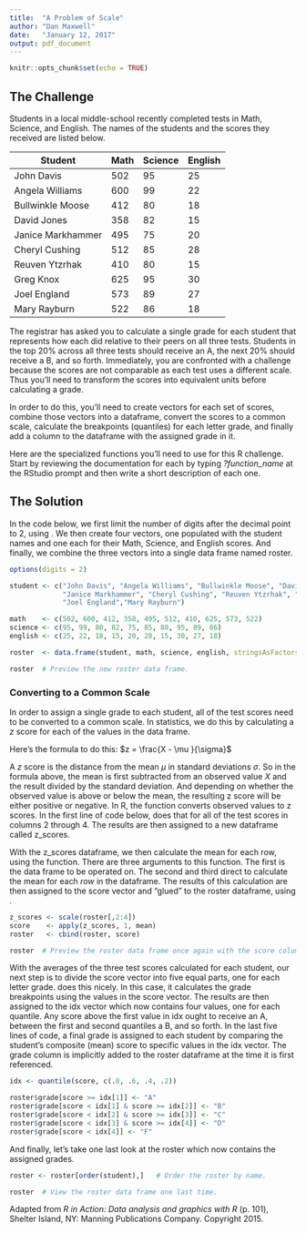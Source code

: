---
title:  "A Problem of Scale"
author: "Dan Maxwell"
date:   "January 12, 2017"
output: pdf_document
---

```{r setup, include=FALSE}
knitr::opts_chunk$set(echo = TRUE)
```

## The Challenge

Students in a local middle-school recently completed tests in Math, Science, and English.  The names of the students and the scores they received are listed below.

Student           | Math    | Science   | English
------------------|---------|-----------|--------
John Davis        | 502     | 95        | 25
Angela Williams   | 600     | 99        | 22
Bullwinkle Moose  | 412     | 80        | 18
David Jones       | 358     | 82        | 15
Janice Markhammer | 495     | 75        | 20
Cheryl Cushing    | 512     | 85        | 28
Reuven Ytzrhak    | 410     | 80        | 15
Greg Knox         | 625     | 95        | 30
Joel England      | 573     | 89        | 27
Mary Rayburn      | 522     | 86        | 18

The registrar has asked you to calculate a single grade for each student that represents how each did relative to their peers on all three tests.  Students in the top 20% across all three tests should receive an A, the next 20% should receive a B, and so forth. Immediately, you are confronted with a challenge because the scores are not comparable as each test uses a different scale.  Thus you'll need to transform the scores into equivalent units before calculating a grade.

In order to do this, you'll need to create vectors for each set of scores, combine those vectors into a dataframe, convert the scores to a common scale, calculate the breakpoints (quantiles) for each letter grade, and finally add a column to the dataframe with the assigned grade in it.

Here are the specialized functions you'll need to use for this R challenge.  Start by reviewing the documentation for each by typing *?function_name* at the RStudio prompt and then write a short description of each one.

\textcolor{blue}{c} \newline
\textcolor{blue}{data.frame} \newline
\textcolor{blue}{scale} \newline
\textcolor{blue}{apply} \newline
\textcolor{blue}{cbind} \newline
\textcolor{blue}{quantile}

\newpage

## The Solution

In the code below, we first limit the number of digits after the decimal point to 2, using \textcolor{blue}{options}.  We then create four vectors, one populated with the student names and one each for their Math, Science, and English scores.  And finally, we combine the three vectors into a single data frame named roster.  

```{r vector_assignment}

options(digits = 2)

student <- c("John Davis", "Angela Williams", "Bullwinkle Moose", "David Jones",
             "Janice Markhammer", "Cheryl Cushing", "Reuven Ytzrhak", "Greg Knox",
             "Joel England","Mary Rayburn")

math    <- c(502, 600, 412, 358, 495, 512, 410, 625, 573, 522)
science <- c(95, 99, 80, 82, 75, 85, 80, 95, 89, 86)
english <- c(25, 22, 18, 15, 20, 28, 15, 30, 27, 18)

roster  <- data.frame(student, math, science, english, stringsAsFactors = FALSE)

roster  # Preview the new roster data frame.

```

### Converting to a Common Scale
In order to assign a single grade to each student, all of the test scores need to be converted to a common scale.  In statistics, we do this by calculating a $z$ score for each of the values in the data frame. 

Here's the formula to do this: $z = \frac{X - \mu }{\sigma}$

A $z$ score is the distance from the mean $\mu$ in standard deviations $\sigma$.  So in the formula above, the mean is first subtracted from an observed value $X$ and the result divided by the standard deviation.  And depending on whether the observed value is above or below the mean, the resulting z score will be either positive or negative. In R, the \textcolor{blue}{scale} function converts observed values to z scores.  In the first line of code below, \textcolor{blue}{scale} does that for all of the test scores in columns 2 through 4.  The results are then assigned to a new dataframe called z_scores.   

With the z_scores dataframe, we then calculate the mean for each row, using the \textcolor{blue}{apply} function.  There are three arguments to this function.  The first is the data frame to be operated on.  The second and third direct \textcolor{blue}{apply} to calculate the mean for each *row* in the dataframe. The results of this calculation are then assigned to the score vector and "glued" to the roster dataframe, using \textcolor{blue}{cbind}.


```{r scale_data}

z_scores <- scale(roster[,2:4])
score    <- apply(z_scores, 1, mean)
roster   <- cbind(roster, score)

roster  # Preview the roster data frame once again with the score column added.

```

With the averages of the three test scores calculated for each student, our next step is to divide the score vector into five equal parts, one for each letter grade. \textcolor{blue}{Quantile} does this nicely.  In this case, it calculates the grade breakpoints using the values in the score vector.  The results are then assigned to the idx vector which now contains four values, one for each quantile.  Any score above the first value in idx ought to receive an A, between the first and second quantiles a B, and so forth.  In the last five lines of code, a final grade is assigned to each student by comparing the student's composite (mean) score to specific values in the idx vector.  The grade column is implicitly added to the roster dataframe at the time it is first referenced.
 
```{r assign_grade}

idx <- quantile(score, c(.8, .6, .4, .2))

roster$grade[score >= idx[1]] <- "A"
roster$grade[score < idx[1] & score >= idx[2]] <- "B"
roster$grade[score < idx[2] & score >= idx[3]] <- "C"
roster$grade[score < idx[3] & score >= idx[4]] <- "D"
roster$grade[score < idx[4]] <- "F"

```

And finally, let's take one last look at the roster which now contains the assigned grades.  

```{r final_dsply}

roster <- roster[order(student),]   # Order the roster by name.

roster  # View the roster data frame one last time.
```

Adapted from *R in Action: Data analysis and graphics with R* (p. 101), Shelter Island, NY: Manning Publications Company.  Copyright 2015.

